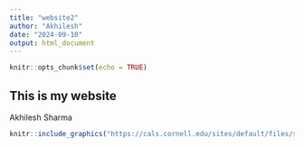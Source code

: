```yaml
---
title: "website2"
author: "Akhilesh"
date: "2024-09-10"
output: html_document
---
```


```r
knitr::opts_chunk$set(echo = TRUE)
```

## This is my website


Akhilesh Sharma
```r


knitr::include_graphics("https://cals.cornell.edu/sites/default/files/styles/faculty/public/2024-08/akilesh-sharma-headshot.png?h=748c68d3&itok=EFcP5RaU")

```